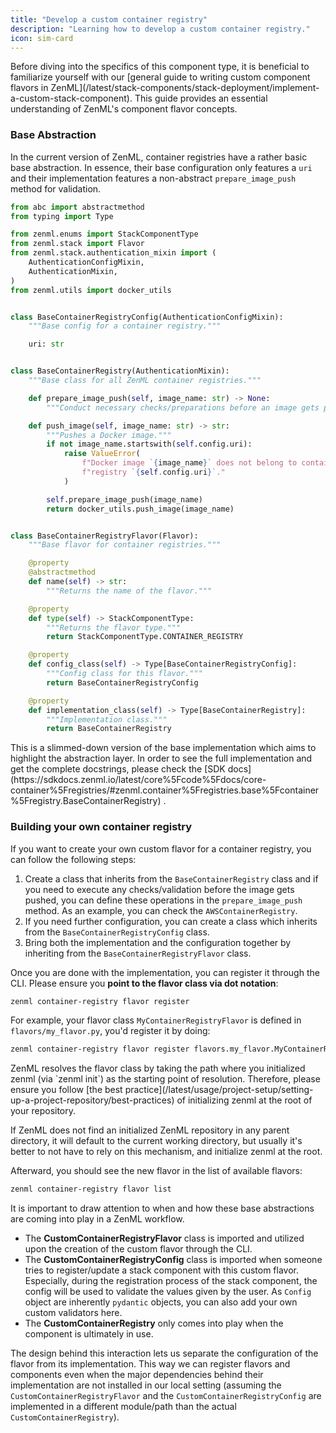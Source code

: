 ```yaml
---
title: "Develop a custom container registry"
description: "Learning how to develop a custom container registry."
icon: sim-card
---
```


<Info>
    Before diving into the specifics of this component type, it is beneficial to familiarize yourself with our [general guide to writing custom component flavors in ZenML](/latest/stack-components/stack-deployment/implement-a-custom-stack-component). This guide provides an essential understanding of ZenML's component flavor concepts.
</Info>

### Base Abstraction

In the current version of ZenML, container registries have a rather basic base abstraction. In essence, their base configuration only features a `uri` and their implementation features a non-abstract `prepare_image_push` method for validation.

```py
from abc import abstractmethod
from typing import Type

from zenml.enums import StackComponentType
from zenml.stack import Flavor
from zenml.stack.authentication_mixin import (
    AuthenticationConfigMixin,
    AuthenticationMixin,
)
from zenml.utils import docker_utils


class BaseContainerRegistryConfig(AuthenticationConfigMixin):
    """Base config for a container registry."""

    uri: str


class BaseContainerRegistry(AuthenticationMixin):
    """Base class for all ZenML container registries."""

    def prepare_image_push(self, image_name: str) -> None:
        """Conduct necessary checks/preparations before an image gets pushed."""

    def push_image(self, image_name: str) -> str:
        """Pushes a Docker image."""
        if not image_name.startswith(self.config.uri):
            raise ValueError(
                f"Docker image `{image_name}` does not belong to container "
                f"registry `{self.config.uri}`."
            )

        self.prepare_image_push(image_name)
        return docker_utils.push_image(image_name)


class BaseContainerRegistryFlavor(Flavor):
    """Base flavor for container registries."""

    @property
    @abstractmethod
    def name(self) -> str:
        """Returns the name of the flavor."""

    @property
    def type(self) -> StackComponentType:
        """Returns the flavor type."""
        return StackComponentType.CONTAINER_REGISTRY

    @property
    def config_class(self) -> Type[BaseContainerRegistryConfig]:
        """Config class for this flavor."""
        return BaseContainerRegistryConfig

    @property
    def implementation_class(self) -> Type[BaseContainerRegistry]:
        """Implementation class."""
        return BaseContainerRegistry
```

<Note>
    This is a slimmed-down version of the base implementation which aims to highlight the abstraction layer. In order to see the full implementation and get the complete docstrings, please check the [SDK docs](https://sdkdocs.zenml.io/latest/core%5Fcode%5Fdocs/core-container%5Fregistries/#zenml.container%5Fregistries.base%5Fcontainer%5Fregistry.BaseContainerRegistry) .
</Note>

### Building your own container registry

If you want to create your own custom flavor for a container registry, you can follow the following steps:

1. Create a class that inherits from the `BaseContainerRegistry` class and if you need to execute any checks/validation before the image gets pushed, you can define these operations in the `prepare_image_push` method. As an example, you can check the `AWSContainerRegistry`.
2. If you need further configuration, you can create a class which inherits from the `BaseContainerRegistryConfig` class.
3. Bring both the implementation and the configuration together by inheriting from the `BaseContainerRegistryFlavor` class.

Once you are done with the implementation, you can register it through the CLI. Please ensure you **point to the flavor class via dot notation**:

```bash
zenml container-registry flavor register
```

For example, your flavor class `MyContainerRegistryFlavor` is defined in `flavors/my_flavor.py`, you'd register it by doing:

```bash
zenml container-registry flavor register flavors.my_flavor.MyContainerRegistryFlavor
```

<Note>
ZenML resolves the flavor class by taking the path where you initialized zenml (via `zenml init`) as the starting point of resolution. Therefore, please ensure you follow [the best practice](/latest/usage/project-setup/setting-up-a-project-repository/best-practices) of initializing zenml at the root of your repository.

If ZenML does not find an initialized ZenML repository in any parent directory, it will default to the current working directory, but usually it's better to not have to rely on this mechanism, and initialize zenml at the root.
</Note>

Afterward, you should see the new flavor in the list of available flavors:

```bash
zenml container-registry flavor list
```

<Note>
It is important to draw attention to when and how these base abstractions are coming into play in a ZenML workflow.

* The **CustomContainerRegistryFlavor** class is imported and utilized upon the creation of the custom flavor through the CLI.
* The **CustomContainerRegistryConfig** class is imported when someone tries to register/update a stack component with this custom flavor. Especially, during the registration process of the stack component, the config will be used to validate the values given by the user. As `Config` object are inherently `pydantic` objects, you can also add your own custom validators here.
* The **CustomContainerRegistry** only comes into play when the component is ultimately in use.

The design behind this interaction lets us separate the configuration of the flavor from its implementation. This way we can register flavors and components even when the major dependencies behind their implementation are not installed in our local setting (assuming the `CustomContainerRegistryFlavor` and the `CustomContainerRegistryConfig` are implemented in a different module/path than the actual `CustomContainerRegistry`).
</Note>

